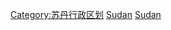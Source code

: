 {{Commons category|States of Sudan}}

[[Category:苏丹行政区划|Category:苏丹行政区划]]
[[Category:各國州份|Sudan]]
[[Category:非洲各国一级行政区|Sudan]]